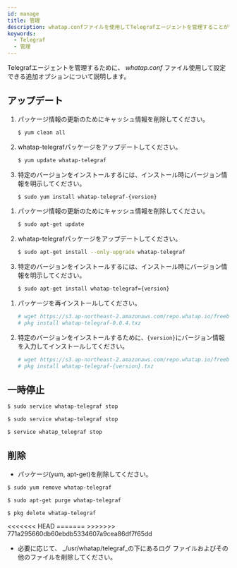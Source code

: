 ```yaml
---
id: manage
title: 管理
description: whatap.confファイルを使用してTelegrafエージェントを管理することができます。
keywords:
  - Telegraf
  - 管理
---
```



Telegrafエージェントを管理するために、 *whatap.conf* ファイル使用して設定できる追加オプションについて説明します。

## アップデート

<Tabs>
<TabItem value="rc" label="Red Hat/CentOS">

1. パッケージ情報の更新のためにキャッシュ情報を削除してください。

   ```bash title=SH
   $ yum clean all
   ```

2. whatap-telegrafパッケージをアップデートしてください。

   ```bash title=SH
   $ yum update whatap-telegraf
   ```

3. 特定のバージョンをインストールするには、インストール時にバージョン情報を明示してください。

   ```bash title=SH
   $ sudo yum install whatap-telegraf-{version}
   ```

</TabItem>
<TabItem value="du" label="Debian/Ubuntu">

1. パッケージ情報の更新のためにキャッシュ情報を削除してください。

   ```bash title=SH
   $ sudo apt-get update
   ```

2. whatap-telegrafパッケージをアップデートしてください。

   ```bash title=SH
   $ sudo apt-get install --only-upgrade whatap-telegraf
   ```

3. 特定のバージョンをインストールするには、インストール時にバージョン情報を明示してください。

   ```bash title=SH
   $ sudo apt-get install whatap-telegraf={version}
   ```

</TabItem>
<TabItem value="fb" label="FreeBSD">

1. パッケージを再インストールしてください。

   ```bash title='SH'
   # wget https://s3.ap-northeast-2.amazonaws.com/repo.whatap.io/freebsd/10/whatap-telegraf-0.0.4.txz
   # pkg install whatap-telegraf-0.0.4.txz
   ```

2. 特定のバージョンをインストールするために、`{version}`にバージョン情報を入力してインストールしてください。

   ```bash title='SH'
   # wget https://s3.ap-northeast-2.amazonaws.com/repo.whatap.io/freebsd/10/whatap-telegraf-{version}.txz
   # pkg install whatap-telegraf-{version}.txz
   ```

</TabItem>
</Tabs>

## 一時停止

<Tabs>
<TabItem value="rc" label="Red Hat/CentOS">

```bash title='SH'
$ sudo service whatap-telegraf stop
```

</TabItem>
<TabItem value="du" label="Debian/Ubuntu">

```bash title='SH'
$ sudo service whatap-telegraf stop
```

</TabItem>
<TabItem value="fb" label="FreeBSD">

```bash title='SH'
$ service whatap_telegraf stop
```

</TabItem>
</Tabs>

## 削除

- パッケージ(yum, apt-get)を削除してください。 

<Tabs>
  <TabItem value="rc" label="Red Hat/CentOS">

  ```bash title='SH'
  $ sudo yum remove whatap-telegraf
  ```

</TabItem>
  <TabItem value="du" label="Debian/Ubuntu">

  ```bash title='SH'
  $ sudo apt-get purge whatap-telegraf
  ```

</TabItem>
  <TabItem value="fb" label="FreeBSD">

  ```bash title='SH'
  $ pkg delete whatap-telegraf
  ```

</TabItem>
<<<<<<< HEAD
    </Tabs>
=======
  </Tabs>
>>>>>>> 771a295660db60ebdb5334607a9cea86df7f65dd

- 必要に応じて、 _/usr/whatap/telegraf_の下にあるログ ファイルおよびその他のファイルを削除してください。

